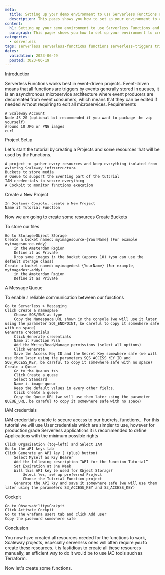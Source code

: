 ```yaml
---
meta:
  title: Setting up your demo environment to use Serverless Functions and Triggers
  description: This pages shows you how to set up your environment to create a demo using Serverless Functions and Triggers
content:
  h1: Setting up your demo environment to use Serverless Functions and Triggers
  paragraph: This pages shows you how to set up your environment to create a demo using Serverless Functions and Triggers
categories:
  - serverless
tags: serverless serverless-functions functions serverless-triggers triggers sqs-queue
dates:
  validation: 2023-06-19
  posted: 2023-06-19
---
```


Introduction

Serverless Functions works best in event-driven projects. Event-driven means that all functions are triggers by events generally stored in queues, it is an asynchronous microservice architecture where event producers are decorelated from event consumers, which means that they can be edited if needed without requiring to edit all microservices.
Requirements

    A Scaleway Account
    Node JS 20 (optional but recommended if you want to package the zip yourself)
    Around 10 JPG or PNG images
    curl

Project Setup

Let's start the tutorial by creating a Projects and some resources that will be used by the Functions.

    A project to gather every resources and keep everything isolated from existing Scaleway infrastructure
    Buckets to store media
    A Queue to support the Eventing part of the tutorial
    IAM credentials to secure everything
    A Cockpit to monitor functions execution

Create a New Project

    In Scaleway Console, create a New Project
    Name it Tutorial Function

Now we are going to create some resources
Create Buckets

To store our files

    Go to Storage>Object Storage
    Create a bucket named: myimagesource-{YourName} (For example, myimagesource-eddy)
        in the Amsterdam Region
        Define it as Private
        Drop some images in the bucket (approx 10) (you can use the default storage class)
    Create a bucket named: myimagedest-{YourName} (For example, myimagedest-eddy) 
        in the Amsterdam Region
        Define it as Private

A Message Queue

To enable a reliable communication between our functions

    Go to Serverless > Messaging
    Click Create a namespace
        Choose SQS/SNS as type
        Copy the Namespace URL shown in the console (we will use it later using the parameter SQS_ENDPOINT, be careful to copy it somewhere safe with no space)
    Generate credentials
        Click Generate credentials
        Name it Function Push
        Add the Write/Read/Manage permissions (select all options)
        Click Generate
        Save the Access Key ID and the Secret Key somewhere safe (we will use them later using the parameters SQS_ACCESS_KEY_ID and SQS_ACCESS_KEY, be careful to copy it somewhere safe with no space)
    Create a Queue
        Go to the Queues tab
        Click Create a queue
        Select Standard
        Name it image-queue 
        Keep the default values in every other fields.
        Click Create a queue
        Copy the Queue URL (we will use them later using the parameter QUEUE_URL, be careful to copy it somewhere safe with no space)

IAM credentials

IAM credentials enable to secure access to our buckets, functions... For this tutorial we will use User credentials which are simpler to use, however for production grade Serverless applications it is recommended to define Applications with the minimum possible rights

    Click Organisation (top=left) and Select IAM
    Go to the API keys tab
    Click Generate an API key ( (plus) button)
        Select Myself as Key Bearer
        Add the following description “API for the Function Tutorial”
        Set Expiration at One Week
        Will this API key be used for Object Storage?
            Select Yes, set up preferred Project
            Choose the Tutorial Function project
        Generate the API key and save it somewhere safe (we will use them later using the parameters S3_ACCESS_KEY and S3_ACCESS_KEY)

Cockpit

    Go to Observability>Cockpit
    Click Activate Cockpit
    Go to the Grafana users tab and click Add user
    Copy the password somewhere safe

Conclusion

You now have created all resources needed for the functions to work, Scaleway projects, especially serverless ones will often require you to create these resources. It is fastidious to create all these resources manually, an efficient way to do it would be to use IAC tools such as Terraform.

Now let's create some functions.